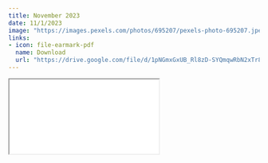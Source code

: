 ```yaml
---
title: November 2023
date: 11/1/2023
image: "https://images.pexels.com/photos/695207/pexels-photo-695207.jpeg?auto=compress&cs=tinysrgb&w=1260&h=750&dpr=2"
links:
- icon: file-earmark-pdf
  name: Download
  url: "https://drive.google.com/file/d/1pNGmxGxUB_Rl8zD-SYQmqwRbN2xTr8gb/view?usp=sharing"
---
```



```{=html}
<iframe class="news ar4x3" src="nov2023.Rhtml" title="November Newsletter"></iframe>
```

